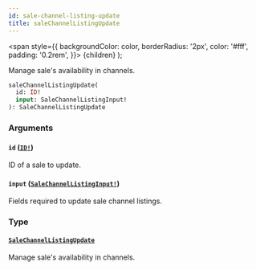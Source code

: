 ```yaml
---
id: sale-channel-listing-update
title: saleChannelListingUpdate
---
```


<span
style={{
      backgroundColor: color,
      borderRadius: '2px',
      color: '#fff',
      padding: '0.2rem',
    }}>
{children}
</span>
);

Manage sale's availability in channels.

```graphql
saleChannelListingUpdate(
  id: ID!
  input: SaleChannelListingInput!
): SaleChannelListingUpdate

```

### Arguments

#### `id` ([`ID!`](/api-reference/scalars/id.mdx))

ID of a sale to update.

#### `input` ([`SaleChannelListingInput!`](/api-reference/inputs/sale-channel-listing-input.mdx))

Fields required to update sale channel listings.

### Type

#### [`SaleChannelListingUpdate`](/api-reference/objects/sale-channel-listing-update.mdx)

Manage sale's availability in channels.
